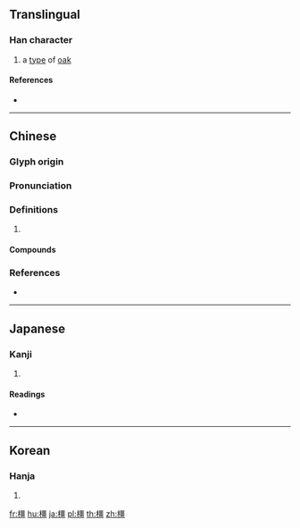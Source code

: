 ==Translingual==

===Han character===
{{Han char|rn=75|rad=木|as=13|sn=17|four=41916|canj=DMWM|ids=⿰木畺}}

# a [[type]] of [[oak]] {{gloss|{{taxlink|Quercus glauca|species|noshow=1}}}}

====References====
* {{Han ref|kx=0555.360|dkj=15629|dj=0945.210|hdz=21300.010|uh=6A7F|ud=27263|bh=ED45|bd=60741}}

----

==Chinese==
{{zh-forms}}

===Glyph origin===
{{Han etym}}

===Pronunciation===
{{zh-pron
|m=jiāng
|c=goeng1
|mn=kiong
|mc=y
|oc=y
|cat=
}}

===Definitions===
{{zh-hanzi}}

# {{rfdef|zh}}

====Compounds====
{{zh-der|橿鳥}}

===References===
* {{R:twedu|C05457}}

----

==Japanese==

===Kanji===
{{ja-kanji|grade=|rs=木13}}

# {{defn|lang=ja|sort=木13}}

====Readings====
* {{ja-readings|on=[[きょう]] (kyō)|kun=[[え]] (e), [[かし]] (kashi)}}

----

==Korean==

===Hanja===
{{ko-hanja|hangeul=[[강]]|eumhun=|rv=gang|mr=kang|y=kang}}

# {{defn|lang=ko|sort=木13}}

[[fr:橿]]
[[hu:橿]]
[[ja:橿]]
[[pl:橿]]
[[th:橿]]
[[zh:橿]]